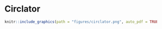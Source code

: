 # Circlator {#Circlator}
```r
knitr::include_graphics(path = "figures/circlator.png", auto_pdf = TRUE)
``` 